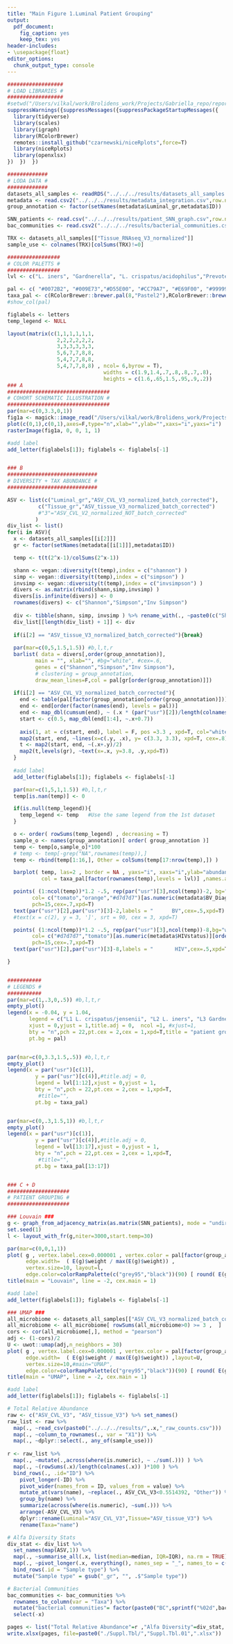 ```yaml
---
title: "Main Figure 1.Luminal Patient Grouping"
output: 
  pdf_document:
    fig_caption: yes
    keep_tex: yes
header-includes: 
- \usepackage{float}
editor_options: 
  chunk_output_type: console
---
```


```r
##################
# LOAD LIBRARIES #
##################
#setwd("/Users/vilkal/work/Brolidens_work/Projects/Gabriella_repo/reports/rmarkdown/manuscript")
suppressWarnings({suppressMessages({suppressPackageStartupMessages({
  library(tidyverse)
  library(scales)
  library(igraph)
  library(RColorBrewer)
  remotes::install_github("czarnewski/niceRplots",force=T)
  library(niceRplots)
  library(openxlsx)
})  })  })

#############
# LODA DATA #
#############
datasets_all_samples <- readRDS("../../../results/datasets_all_samples.RDS")
metadata <- read.csv2("../../../results/metadata_integration.csv",row.names = 1)
group_annotation <- factor(setNames(metadata$Luminal_gr,metadata$ID))

SNN_patients <- read.csv("../../../results/patient_SNN_graph.csv",row.names = 1)
bac_communities <- read.csv2("../../../results/bacterial_communities.csv",row.names = 1)

TRX <- datasets_all_samples[["Tissue_RNAseq_V3_normalized"]]
sample_use <- colnames(TRX)[colSums(TRX)!=0]

#################
# COLOR PALETTS #
#################
lvl <- c("L. iners", "Gardnerella", "L. crispatus/acidophilus","Prevotella", "Atopobium","Sneathia", "L. jensenii", "Megasphaera", "Streptococcus", "Anaerococcus", "BVAB2", "Escherichia/Shigella", "BVAB1", "Dialister", "Mycoplasma", "Bifidobacterium", "Other")

pal <- c( "#0072B2", "#009E73","#D55E00", "#CC79A7", "#E69F00", "#999999")
taxa_pal <- c(RColorBrewer::brewer.pal(8,"Pastel2"),RColorBrewer::brewer.pal(8,"Pastel1"),"grey90")
#show_col(pal)
```


```r
figlabels <- letters
temp_legend <- NULL

layout(matrix(c(1,1,1,1,1,1,
                2,2,2,2,2,2,
                3,3,3,3,3,3,
                5,6,7,7,8,8,
                5,4,7,7,8,8,
                5,4,7,7,8,8) , ncol= 6,byrow = T),
                               widths = c(1.9,1.4,.7,.8,.8,.7,.8),
                               heights = c(1.6,.65,1.5,.95,.9,.2))
### A
#################################
# COHORT SCHEMATIC ILLUSTRATION #
#################################
par(mar=c(0,3.3,0,1))
fig1a <- magick::image_read("/Users/vilkal/work/Brolidens_work/Projects/Gabriella_repo/supplementary_files/Scematic figure.pdf", density = 900 )
plot(c(0,1),c(0,1),axes=F,type="n",xlab="",ylab="",xaxs="i",yaxs="i")
rasterImage(fig1a, 0, 0, 1, 1)

#add label
add_letter(figlabels[1]); figlabels <- figlabels[-1]


### B
#############################
# DIVERSITY + TAX ABUNDANCE #
#############################

ASV <- list(c("Luminal_gr","ASV_CVL_V3_normalized_batch_corrected"),
          c("Tissue_gr","ASV_tissue_V3_normalized_batch_corrected")
          #"3"="ASV_CVL_V2_normalized_NOT_batch_corrected"
         )
div_list <- list()
for(i in ASV){
  x <- datasets_all_samples[[i[2]]]
  gr <- factor(setNames(metadata[[i[1]]],metadata$ID))

  temp <- t(t(2^x-1)/colSums(2^x-1))

  shann <- vegan::diversity(t(temp),index = c("shannon") )
  simp <- vegan::diversity(t(temp),index = c("simpson") )
  invsimp <- vegan::diversity(t(temp),index = c("invsimpson") )
  divers <- as.matrix(rbind(shann,simp,invsimp) )
  divers[is.infinite(divers)] <- 0
  rownames(divers) <- c("Shannon","Simpson","Inv Simpson")
  
  div <- tibble(shann, simp, invsimp ) %>% rename_with(., ~paste0(c("Shannon","Simpson","Inv Simpson")))
  div_list[[length(div_list) + 1]] <- div
  
  if(i[2] == "ASV_tissue_V3_normalized_batch_corrected"){break}
  
  par(mar=c(0,5,1.5,1.5)) #b,l,t,r
  barlist( data = divers[,order(group_annotation)],
         main = "", xlab="", #bg="white", #cex=.6, 
         genes = c("Shannon","Simpson","Inv Simpson"),
         # clustering = group_annotation,
         draw_mean_lines=F,col = pal[gr[order(group_annotation)]])
  
  if(i[2] == "ASV_CVL_V3_normalized_batch_corrected"){
    end <- table(pal[factor(group_annotation[order(group_annotation)])])
    end <- end[order(factor(names(end), levels = pal))]
    end <- map_dbl(cumsum(end), ~ (.x * (par("usr")[2])/length(colnames(divers)))-.2 )
    start <- c(0.5, map_dbl(end[1:4], ~.x+0.7))
    
    axis(1, at = c(start, end), label = F, pos =3.3 , xpd=T, col="white",col.ticks="black")
    map2(start, end, ~lines(x=c(.y, .x), y= c(3.3, 3.3), xpd=T, cex=.8))
    t <- map2(start, end, ~(.x+.y)/2)
    map2(t,levels(gr), ~text(x=.x, y=3.8, .y,xpd=T))
  }
  
  #add label
  add_letter(figlabels[1]); figlabels <- figlabels[-1]

  par(mar=c(1,5,1,1.5)) #b,l,t,r
  temp[is.nan(temp)] <- 0

  if(is.null(temp_legend)){
    temp_legend <- temp   #Use the same legend from the 1st dataset
  }

  o <- order( rowSums(temp_legend) , decreasing = T)
  sample_o <- names(group_annotation)[ order( group_annotation )]
  temp <- temp[o,sample_o]*100
  # temp <- temp[-grep("NA",rownames(temp)),]
  temp <- rbind(temp[1:16,], Other = colSums(temp[17:nrow(temp),]) )

  barplot( temp, las=2 , border = NA , yaxs="i", xaxs="i",ylab="abundance",main=gsub("_gr","",i[1]),font.main=1,
           col = taxa_pal[factor(rownames(temp),levels = lvl)] ,names.arg = rep("",ncol(temp)))

  points( (1:ncol(temp))*1.2 -.5, rep(par("usr")[3],ncol(temp))-2, bg="white",
        col= c("tomato","orange","#d7d7d7")[as.numeric(metadata$BV_Diagnosis_v3)][order( group_annotation )],
        pch=15,cex=.7,xpd=T)
  text(par("usr")[2],par("usr")[3]-2,labels = "      BV",cex=.5,xpd=T)
  #text(x = c(2), y = 3, ']', srt = 90, cex = 3, xpd=T)

  points( (1:ncol(temp))*1.2 -.5, rep(par("usr")[3],ncol(temp))-8,bg="white",
        col= c("#d7d7d7","tomato")[as.numeric(metadata$HIVstatus)][order( group_annotation )],
        pch=15,cex=.7,xpd=T)
  text(par("usr")[2],par("usr")[3]-8,labels = "       HIV",cex=.5,xpd=T) # pos=4,

}


###########
# LEGENDS #
###########
par(mar=c(1,.3,0,.5)) #b,l,t,r
empty_plot()
legend(x = -0.04, y = 1.04, 
       legend = c("L1 L. crispatus/jensenii", "L2 L. iners", "L3 Gardnerella", "L4 High diverse", "L5 Other") ,
       xjust = 0,yjust = 1,title.adj = 0,  ncol =1, #xjust=1,
       bty = "n",pch = 22,pt.cex = 2,cex = 1,xpd=T,title = "patient groups",
       pt.bg = pal)


par(mar=c(0,3.3,1.5,.5)) #b,l,t,r
empty_plot()
legend(x = par("usr")[c(1)],
         y = par("usr")[c(4)],#title.adj = 0,
         legend = lvl[1:12],xjust = 0,yjust = 1,
         bty = "n",pch = 22,pt.cex = 2,cex = 1,xpd=T,
          #title="",
         pt.bg = taxa_pal)


par(mar=c(0,.3,1.5,1)) #b,l,t,r
empty_plot()
legend(x = par("usr")[c(1)],
         y = par("usr")[c(4)],#title.adj = 0,
         legend = lvl[13:17],xjust = 0,yjust = 1,
         bty = "n",pch = 22,pt.cex = 2,cex = 1,xpd=T,
          #title="",
         pt.bg = taxa_pal[13:17])


### C + D
####################
# PATIENT GROUPING #
####################

### Louvain ###
g <- graph_from_adjacency_matrix(as.matrix(SNN_patients), mode = "undirected",diag = F,weighted = T)
set.seed(1)
l <- layout_with_fr(g,niter=3000,start.temp=30)

par(mar=c(0,0,1,1))
plot( g , vertex.label.cex=0.000001 , vertex.color = pal[factor(group_annotation)] ,
      edge.width=  ( E(g)$weight / max(E(g)$weight)) ,
      vertex.size=10, layout=l,
      edge.color=colorRampPalette(c("grey95","black"))(90) [ round( E(g)$weight / max(E(g)$weight) * 88 )+1 ] )
title(main = "Louvain", line = -2, cex.main = 1)

#add label
add_letter(figlabels[1]); figlabels <- figlabels[-1]

### UMAP ###
all_microbiome <- datasets_all_samples[["ASV_CVL_V3_normalized_batch_corrected"]]
all_microbiome <- all_microbiome[ rowSums(all_microbiome>0) >= 3 ,  ]
cors <- cor(all_microbiome[,], method = "pearson")
adj <- (1-cors)/2
U <- uwot::umap(adj,n_neighbors = 30)
plot( g , vertex.label.cex=0.000001 , vertex.color = pal[factor(group_annotation)] , 
      edge.width=  ( E(g)$weight / max(E(g)$weight)) ,layout=U,
      vertex.size=10,#main="UMAP",
      edge.color=colorRampPalette(c("grey95","black"))(90) [ round( E(g)$weight / max(E(g)$weight) * 88 )+1 ] )
title(main = "UMAP", line = -2, cex.main = 1)

#add label
add_letter(figlabels[1]); figlabels <- figlabels[-1]

```


```r
# Total Relative Abundance 
raw <- c("ASV_CVL_V3", "ASV_tissue_V3") %>% set_names()
raw_list <- raw %>%
  map(., ~read_csv(paste0("../../../results/",.x,"_raw_counts.csv")))  %>%
  map(., ~column_to_rownames(., var = "X1")) %>%          
  map(., ~dplyr::select(., any_of(sample_use))) 
            
r <- raw_list %>%
  map(., ~mutate(.,across(where(is.numeric), ~ ./sum(.))) ) %>%
  map(., ~(rowSums(.x)/length(colnames(.x)) )*100 ) %>%
  bind_rows(., .id="ID") %>%
    pivot_longer(-ID) %>% 
    pivot_wider(names_from = ID, values_from = value) %>%
    mutate_at(vars(name), ~replace(., ASV_CVL_V3<0.5514392, "Other")) %>%
    group_by(name) %>%
    summarize(across(where(is.numeric), ~sum(.))) %>%
    arrange(-ASV_CVL_V3) %>%
    dplyr::rename(Luminal="ASV_CVL_V3",Tissue="ASV_tissue_V3") %>%
    rename(Taxa="name")

# Alfa Diversity Stats
div_stat <- div_list %>%
  set_names(map(ASV,1)) %>%
  map(., ~summarise_all(.x, list(median=median, IQR=IQR), na.rm = TRUE)) %>%
  map(., ~pivot_longer(.x, everything(), names_sep = "_", names_to = c(".value", "Stats"), )) %>%
  bind_rows(.id = "Sample type") %>%
  mutate("Sample type" = gsub("_gr", "", .$"Sample type"))

# Bacterial Communities
bac_communities <- bac_communities %>% 
  rownames_to_column(var = "Taxa") %>%
  mutate("bacterial communities"= factor(paste0("BC",sprintf("%02d",bac_communities$x)))) %>%
  select(-x)

pages <- list("Total Relative Abundance"=r ,"Alfa Diversity"=div_stat, "Bacterial Communities"=bac_communities)
write.xlsx(pages, file=paste0("./Suppl.Tbl/","Suppl.Tbl.01",".xlsx"))

```

